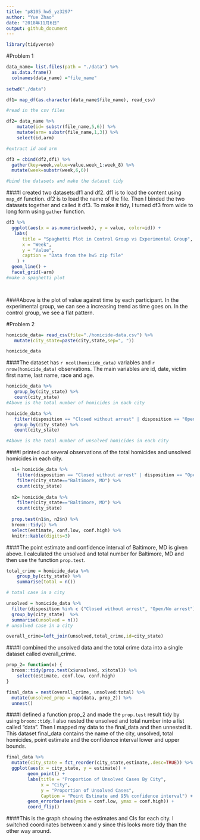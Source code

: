 ```yaml
---
title: "p8105_hw5_yz3297"
author: "Yue Zhao"
date: "2018年11月6日"
output: github_document
---
```


```r
library(tidyverse)
```

#Problem 1


```r

data_name= list.files(path = "./data") %>% 
  as.data.frame()
  colnames(data_name) ="file_name"
  
setwd("./data")

df1= map_df(as.character(data_name$file_name), read_csv)

#read in the csv files

df2= data_name %>% 
    mutate(id= substr(file_name,5,6)) %>% 
    mutate(arm= substr(file_name,1,3)) %>% 
    select(id,arm)

#extract id and arm

df3 = cbind(df2,df1) %>%
  gather(key=week,value=value,week_1:week_8) %>%
  mutate(week=substr(week,6,6))

#bind the datasets and make the dataset tidy
```

####I created two datasets:df1 and df2. df1 is to load the content using `map_df` function. df2 is to load the name of the file. Then I binded the two datasets together and called it df3. To make it tidy, I turned df3 from wide to long form using `gather` function. 

```r
df3 %>% 
  ggplot(aes(x = as.numeric(week), y = value, color=id)) + 
   labs(
      title = "Spaghetti Plot in Control Group vs Experimental Group",
      x = "Week",
      y = "Value",
      caption = "Data from the hw5 zip file"
    ) +
  geom_line() +
  facet_grid(~arm)
#make a spaghetti plot  

  
```

####Above is the plot of value against time by each participant. In the experimental group, we can see a increasing trend as time goes on. In the control group, we see a flat pattern. 

#Problem 2
```r
homicide_data= read_csv(file="./homicide-data.csv") %>%
   mutate(city_state=paste(city,state,sep=", ")) 

homicide_data
```

####The dataset has `r ncol(homicide_data)` variables and `r nrow(homicide_data)` observations. The main variables are id, date, victim first name, last name, race and age.



```r
homicide_data %>% 
   group_by(city_state) %>% 
   count(city_state)
#Above is the total number of homicides in each city

homicide_data %>% 
   filter(disposition == "Closed without arrest" | disposition == "Open/No arrest") %>% 
   group_by(city_state) %>% 
   count(city_state)

#Above is the total number of unsolved homicides in each city
```

####I printed out several observations of the total homicides and unsolved homicides in each city. 

```r
  n1= homicide_data %>% 
    filter(disposition == "Closed without arrest" | disposition == "Open/No arrest") %>% 
    filter(city_state=="Baltimore, MD") %>% 
    count(city_state)
  
  n2= homicide_data %>% 
    filter(city_state=="Baltimore, MD") %>% 
    count(city_state)
  
  prop.test(n1$n, n2$n) %>% 
  broom::tidy() %>% 
  select(estimate, conf.low, conf.high) %>% 
  knitr::kable(digits=3)
```

####The point estimate and confidence interval of Baltimore, MD is given above. I calculated the unsolved and total number for Baltimore, MD and then use the function `prop.test`.

```r
total_crime = homicide_data %>%
    group_by(city_state) %>%
    summarise(total = n()) 

# total case in a city

unsolved = homicide_data %>%
  filter(disposition %in% c ("Closed without arrest", "Open/No arrest")) %>%
  group_by(city_state)  %>%
  summarise(unsolved = n())
# unsolved case in a city 

overall_crime=left_join(unsolved,total_crime,id=city_state)
```

####I combined the unsolved data and the total crime data into a single dataset called overall_crime. 

```r
prop_2= function(x) {
  broom::tidy(prop.test(x$unsolved, x$total)) %>%
    select(estimate, conf.low, conf.high)
}

final_data = nest(overall_crime, unsolved:total) %>%
  mutate(unsolved_prop = map(data, prop_2)) %>% 
  unnest()
```

####I defined a function prop_2 and made the `prop.test` result tidy by using `broom::tidy`. I also nested the unsolved and total number into a list called "data". Then I mapped my data to the final_data and then unnested it. This dataset final_data contains the name of the city, unsolved, total homicides, point estimate and the confidence interval lower and upper bounds. 


```r
final_data %>% 
  mutate(city_state = fct_reorder(city_state,estimate,.desc=TRUE)) %>%
  ggplot(aes(x = city_state, y = estimate)) +
        geom_point() +
        labs(title = "Proportion of Unsolved Cases By City",
             x = "City",
             y = "Proportion of Unsolved Cases",
             Caption = "Point Estimate and 95% confidence interval") +
        geom_errorbar(aes(ymin = conf.low, ymax = conf.high)) +
        coord_flip()

```

####This is the graph showing the estimates and CIs for each city. I switched coordinates between x and y since this looks more tidy than the other way around. 

